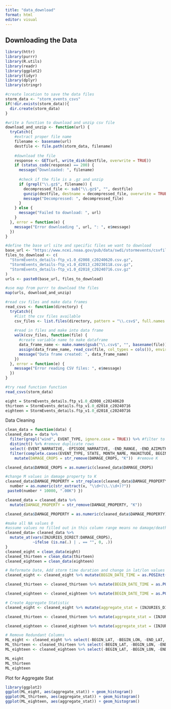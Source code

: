 ```yaml
---
title: "data_download"
format: html
editor: visual
---
```


## Downloading the Data

```r
library(httr)
library(purrr)
library(R.utils)
library(readr)
library(ggplot2)
library(tidyr)
library(dplyr)
library(stringr)
```

```r
#create location to save the data files
storm_data <- "storm_events_csvs"
if(!dir.exists(storm_data)){
  dir.create(storm_data)
}

#write a function to download and unzip csv file
download_and_unzip <- function(url) {
  tryCatch({
    #extract proper file name
    filename <- basename(url)
    destfile <- file.path(storm_data, filename)
    
    #download the file
    response <- GET(url, write_disk(destfile, overwrite = TRUE))
    if (status_code(response) == 200) {
      message("Downloaded: ", filename)
      
      #check if the file is a .gz and unzip
      if (grepl("\\.gz$", filename)) {
        decompressed_file <- sub("\\.gz$", "", destfile)
        gunzip(destfile, destname = decompressed_file, overwrite = TRUE)
        message("Decompressed: ", decompressed_file)
      }
    } else {
      message("Failed to download: ", url)
    }
  }, error = function(e) {
    message("Error downloading ", url, ": ", e$message)
  })
}

#define the base url site and specific files we want to download
base_url <- "https://www.ncei.noaa.gov/pub/data/swdi/stormevents/csvfiles/"
files_to_download <- c(
  "StormEvents_details-ftp_v1.0_d2008_c20240620.csv.gz",
  "StormEvents_details-ftp_v1.0_d2013_c20230118.csv.gz",
  "StormEvents_details-ftp_v1.0_d2018_c20240716.csv.gz"
)
urls <- paste0(base_url, files_to_download)

#use map from purrr to download the files
map(urls, download_and_unzip)

#read csv files and make data frames
read_csvs <- function(directory) {
  tryCatch({
    #list the csv files available
    csv_files <- list.files(directory, pattern = "\\.csv$", full.names = TRUE)
    
    #read in files and make into data frame
    walk(csv_files, function(file) {
      #create variable name to make dataframe
      data_frame_name <- make.names(gsub("\\.csv$", "", basename(file)))
      assign(data_frame_name, read_csv(file, col_types = cols()), envir = .GlobalEnv)
      message("Data frame created: ", data_frame_name)
    })
  }, error = function(e) {
    message("Error reading CSV files: ", e$message)
  })
}

#try read function function
read_csvs(storm_data)
```

```r
eight = StormEvents_details.ftp_v1.0_d2008_c20240620
thirteen = StormEvents_details.ftp_v1.0_d2018_c20240716
eighteen = StormEvents_details.ftp_v1.0_d2018_c20240716
```

Data Cleaning

```r
clean_data = function(data) {
cleaned_data = data %>% 
  filter(grepl("wind", EVENT_TYPE, ignore.case = TRUE)) %>% #filter to only wind events
  distinct() %>% #remove duplicate rows 
  select(-EVENT_NARRATIVE, -EPISODE_NARRATIVE, -END_RANGE, -END_AZIMUTH, -END_LOCATION, -BEGIN_RANGE, -BEGIN_AZIMUTH, -BEGIN_LOCATION, -TOR_F_SCALE, - TOR_LENGTH, -TOR_WIDTH, -TOR_OTHER_WFO, -TOR_OTHER_CZ_STATE, -TOR_OTHER_CZ_FIPS, -TOR_OTHER_CZ_NAME, -FLOOD_CAUSE, -SOURCE, -CZ_TIMEZONE, -CZ_TYPE, -WFO, -CZ_FIPS, -CZ_NAME, -STATE_FIPS, -EPISODE_ID, -END_DAY, - END_TIME, -END_YEARMONTH, -BEGIN_TIME, -BEGIN_DAY, -BEGIN_YEARMONTH, -DATA_SOURCE, -CATEGORY) %>%
  filter(complete.cases(EVENT_TYPE, STATE, MONTH_NAME, MAGNITUDE, BEGIN_LAT)) %>%  #remove any rows that have an na in these columns
    mutate(DAMAGE_CROPS = str_remove(DAMAGE_CROPS, "K"))  #remove K 

cleaned_data$DAMAGE_CROPS = as.numeric(cleaned_data$DAMAGE_CROPS)

#change M values in damage property to K
cleaned_data$DAMAGE_PROPERTY = str_replace(cleaned_data$DAMAGE_PROPERTY,  "(\\d+(\\.\\d+)?)M",  function(x) {
  number = as.numeric(str_extract(x, "\\d+(\\.\\d+)?"))
 paste0(number * 10000, ".00K") })

cleaned_data = cleaned_data %>%
  mutate(DAMAGE_PROPERTY = str_remove(DAMAGE_PROPERTY, "K"))

cleaned_data$DAMAGE_PROPERTY = as.numeric(cleaned_data$DAMAGE_PROPERTY)

#make all NA values 0 
#assume values no filled out in this column range means no damage/deaths/injuries 
cleaned_data= cleaned_data %>%
  mutate_at(vars(INJURIES_DIRECT:DAMAGE_CROPS), 
            ~ifelse (is.na(.) | . == "", 0, .))
}
cleaned_eight = clean_data(eight)
cleaned_thirteen = clean_data(thirteen)
cleaned_eighteen = clean_data(eighteen)

# Reformate Date, Add storm time duration and change in lat/lon values
cleaned_eight <- cleaned_eight %>% mutate(BEGIN_DATE_TIME = as.POSIXct(BEGIN_DATE_TIME, format = "%d-%b-%y %H:%M:%S"), END_DATE_TIME = as.POSIXct(END_DATE_TIME, format = "%d-%b-%y %H:%M:%S"), storm_time_duration = END_DATE_TIME - BEGIN_DATE_TIME, change_lon = END_LON - BEGIN_LON, change_lat = END_LAT - BEGIN_LAT)

cleaned_thirteen <- cleaned_thirteen %>% mutate(BEGIN_DATE_TIME = as.POSIXct(BEGIN_DATE_TIME, format = "%d-%b-%y %H:%M:%S"), END_DATE_TIME = as.POSIXct(END_DATE_TIME, format = "%d-%b-%y %H:%M:%S"), storm_time_duration = END_DATE_TIME - BEGIN_DATE_TIME, change_lon = END_LON - BEGIN_LON, change_lat = END_LAT - BEGIN_LAT)

cleaned_eighteen <- cleaned_eighteen %>% mutate(BEGIN_DATE_TIME = as.POSIXct(BEGIN_DATE_TIME, format = "%d-%b-%y %H:%M:%S"), END_DATE_TIME = as.POSIXct(END_DATE_TIME, format = "%d-%b-%y %H:%M:%S"), storm_time_duration = END_DATE_TIME - BEGIN_DATE_TIME, change_lon = END_LON - BEGIN_LON, change_lat = END_LAT - BEGIN_LAT)

# Create Aggregate Statistic
cleaned_eight <- cleaned_eight %>% mutate(aggregate_stat = (INJURIES_DIRECT - min(INJURIES_DIRECT))/diff(range(INJURIES_DIRECT)) + (INJURIES_INDIRECT - min(INJURIES_INDIRECT))/diff(range(INJURIES_INDIRECT)) + (DEATHS_DIRECT - min(DEATHS_DIRECT))/diff(range(DEATHS_DIRECT)) + (DEATHS_INDIRECT - min(DEATHS_INDIRECT))/diff(range(DEATHS_INDIRECT)) + (DAMAGE_PROPERTY - min(DAMAGE_PROPERTY))/diff(range(DAMAGE_PROPERTY)) + (DAMAGE_CROPS - min(DAMAGE_CROPS))/diff(range(DAMAGE_CROPS)))

cleaned_thirteen <- cleaned_thirteen %>% mutate(aggregate_stat = (INJURIES_DIRECT - min(INJURIES_DIRECT))/diff(range(INJURIES_DIRECT)) + (INJURIES_INDIRECT - min(INJURIES_INDIRECT))/diff(range(INJURIES_INDIRECT)) + (DEATHS_DIRECT - min(DEATHS_DIRECT))/diff(range(DEATHS_DIRECT)) + (DEATHS_INDIRECT - min(DEATHS_INDIRECT))/diff(range(DEATHS_INDIRECT)) + (DAMAGE_PROPERTY - min(DAMAGE_PROPERTY))/diff(range(DAMAGE_PROPERTY)) + (DAMAGE_CROPS - min(DAMAGE_CROPS))/diff(range(DAMAGE_CROPS)))

cleaned_eighteen <- cleaned_eighteen %>% mutate(aggregate_stat = (INJURIES_DIRECT - min(INJURIES_DIRECT))/diff(range(INJURIES_DIRECT)) + (INJURIES_INDIRECT - min(INJURIES_INDIRECT))/diff(range(INJURIES_INDIRECT)) + (DEATHS_DIRECT - min(DEATHS_DIRECT))/diff(range(DEATHS_DIRECT)) + (DEATHS_INDIRECT - min(DEATHS_INDIRECT))/diff(range(DEATHS_INDIRECT)) + (DAMAGE_PROPERTY - min(DAMAGE_PROPERTY))/diff(range(DAMAGE_PROPERTY)) + (DAMAGE_CROPS - min(DAMAGE_CROPS))/diff(range(DAMAGE_CROPS)))

# Remove Redundant Columns
ML_eight <- cleaned_eight %>% select(-BEGIN_LAT, -BEGIN_LON, -END_LAT, -END_LON, -BEGIN_DATE_TIME, -END_DATE_TIME)
ML_thirteen <- cleaned_thirteen %>% select(-BEGIN_LAT, -BEGIN_LON, -END_LAT, -END_LON, -BEGIN_DATE_TIME, -END_DATE_TIME)
ML_eighteen <- cleaned_eighteen %>% select(-BEGIN_LAT, -BEGIN_LON, -END_LAT, -END_LON, -BEGIN_DATE_TIME, -END_DATE_TIME)

ML_eight
ML_thirteen
ML_eighteen

```

Plot for Aggregate Stat
```r
library(ggplot2)
ggplot(ML_eight, aes(aggregate_stat)) + geom_histogram()
ggplot(ML_thirteen, aes(aggregate_stat)) + geom_histogram()
ggplot(ML_eighteen, aes(aggregate_stat)) + geom_histogram()

```


